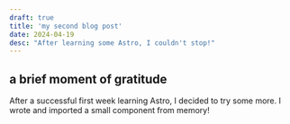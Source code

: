 ```yaml
---
draft: true
title: 'my second blog post'
date: 2024-04-19
desc: "After learning some Astro, I couldn't stop!"
---
```


## a brief moment of gratitude

After a successful first week learning Astro, I decided to try some more. I wrote and imported a small component from memory!
